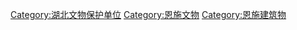 [[Category:湖北文物保护单位|Category:湖北文物保护单位]]
[[Category:恩施文物|Category:恩施文物]]
[[Category:恩施建筑物|Category:恩施建筑物]]